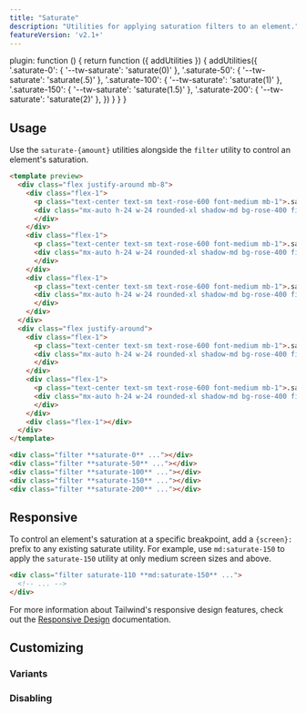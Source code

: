 ```yaml
---
title: "Saturate"
description: "Utilities for applying saturation filters to an element."
featureVersion: 'v2.1+'
---
```



  plugin: function () {
    return function ({ addUtilities }) {
      addUtilities({
        '.saturate-0': { '--tw-saturate': 'saturate(0)' },
        '.saturate-50': { '--tw-saturate': 'saturate(.5)' },
        '.saturate-100': { '--tw-saturate': 'saturate(1)' },
        '.saturate-150': { '--tw-saturate': 'saturate(1.5)' },
        '.saturate-200': { '--tw-saturate': 'saturate(2)' },
      })
    }
  }
}

## Usage

Use the `saturate-{amount}` utilities alongside the `filter` utility to control an element's saturation.

```html rose
<template preview>
  <div class="flex justify-around mb-8">
    <div class="flex-1">
      <p class="text-center text-sm text-rose-600 font-medium mb-1">.saturate-0</p>
      <div class="mx-auto h-24 w-24 rounded-xl shadow-md bg-rose-400 filter saturate-0">
      </div>
    </div>
    <div class="flex-1">
      <p class="text-center text-sm text-rose-600 font-medium mb-1">.saturate-50</p>
      <div class="mx-auto h-24 w-24 rounded-xl shadow-md bg-rose-400 filter saturate-50">
      </div>
    </div>
    <div class="flex-1">
      <p class="text-center text-sm text-rose-600 font-medium mb-1">.saturate-100</p>
      <div class="mx-auto h-24 w-24 rounded-xl shadow-md bg-rose-400 filter saturate-100">
      </div>
    </div>
  </div>
  <div class="flex justify-around">
    <div class="flex-1">
      <p class="text-center text-sm text-rose-600 font-medium mb-1">.saturate-150</p>
      <div class="mx-auto h-24 w-24 rounded-xl shadow-md bg-rose-400 filter saturate-150">
      </div>
    </div>
    <div class="flex-1">
      <p class="text-center text-sm text-rose-600 font-medium mb-1">.saturate-200</p>
      <div class="mx-auto h-24 w-24 rounded-xl shadow-md bg-rose-400 filter saturate-200">
      </div>
    </div>
    <div class="flex-1"></div>
  </div>
</template>

<div class="filter **saturate-0** ..."></div>
<div class="filter **saturate-50** ..."></div>
<div class="filter **saturate-100** ..."></div>
<div class="filter **saturate-150** ..."></div>
<div class="filter **saturate-200** ..."></div>
```

## Responsive

To control an element's saturation at a specific breakpoint, add a `{screen}:` prefix to any existing saturate utility. For example, use `md:saturate-150` to apply the `saturate-150` utility at only medium screen sizes and above.

```html
<div class="filter saturate-110 **md:saturate-150** ...">
  <!-- ... -->
</div>
```

For more information about Tailwind's responsive design features, check out the [Responsive Design](/docs/responsive-design) documentation.

## Customizing

### Variants

<Variants plugin="saturate" name="saturate" />

### Disabling

<Disabling plugin="saturate" name="saturate" />
